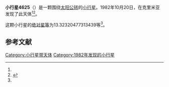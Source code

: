 {{Infobox planet
| bgcolour = #FFFFC0
| name = 4625 Shchedrin
| symbol = 
| image = 
| caption = 
| discovery = yes
| discovery_ref = 
| discoverer = {{link-en|柳德米拉·卡拉季奇|Lyudmila Karachkina}}
| discovery_site = [[克里米亚|克里米亚]] 
| discovered = 1982年10月20日
| designations = yes
| mp_name = 
| named_after = 
| alt_names = 1982 UG6/ 1975 BO / 1982 XR4 / 1986 RC17
| mp_category = [[主带小行星|主带小行星]]
| orbit_ref = <ref name="a">[http://ssd.jpl.nasa.gov/sbdb.cgi?sstr=4625 4625 Shchedrin] {{Wayback|url=http://ssd.jpl.nasa.gov/sbdb.cgi?sstr=4625 |date=20210808035739 }}，小行星數據庫瀏覽器（JPL Small-Body Database Browser）－[[美国国家航空航天局|美国国家航空航天局]]喷气推进实验室</ref>
| epoch = 2456400.5 (2013年4月18日更新)
| aphelion = {{convert|3.218025464784983|AU|km|3|abbr=on|lk=out}}
| perihelion = {{convert|1.987857243138983|AU|km|3|abbr=on}}
| semimajor = {{convert|2.602941353961983|AU|km|3|abbr=on}}
| eccentricity = 0.236303484
| period = 1533.892775 [[日|日]]<br />4.2[[儒略年|儒略年]]
| avg_speed = 
| inclination = 1.602491997402546
| asc_node = 53.45849915221599
| mean_anomaly = 
| arg_peri = 13.32320477313439
| satellites = 
| physical_characteristics = yes
| dimensions = 
| mass = 
| density = 
| surface_grav = 
| escape_velocity = 
| sidereal_day = 
| axial_tilt = 
| pole_ecliptic_lat = 
| pole_ecliptic_lon = 
| albedo = 
| temperatures= 
| temp_name1 = 
| mean_temp_1 = 
| max_temp_1 = 
| temp_name2 = 
| max_temp_2 = 
| spectral_type = 
| abs_magnitude = 13.32320477313439
}}

'''小行星4625'''（{{lang-en|4625 Shchedrin}}）是一颗围绕[[太阳|太阳]][[公转|公转]]的[[小行星|小行星]]。1982年10月20日，{{link-en|柳德米拉·卡拉季奇|Lyudmila Karachkina}}在克里米亚发现了此天体<ref name="a" /><ref>{{cite news|title=小行星列表|url=http://cfa-www.harvard.edu/iau/lists/NumberedMPs.txt|accessdate=2013-07-08|newspaper=哈佛大学|archive-date=2008-05-17|archive-url=https://web.archive.org/web/20080517010638/http://cfa-www.harvard.edu/iau/lists/NumberedMPs.txt|dead-url=no}}</ref>。

这颗小行星的[[绝对星等|绝对星等]]为13.32320477313439等<ref name="a" />。

==参考文献==
{{reflist}}
{{Minor Planet Number|[[小行星4624|小行星4624]]|[[小行星4626|小行星4626]]}}

{{小天体}}

[[Category:小行星带天体|Category:小行星带天体]]
[[Category:1982年发现的小行星|Category:1982年发现的小行星]]

{{asteroid-stub}}